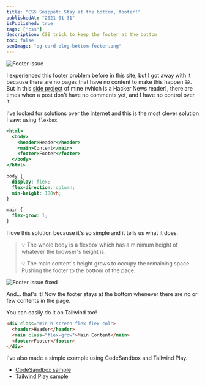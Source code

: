 ```yaml
---
title: "CSS Snippet: Stay at the bottom, footer!"
publishedAt: "2021-01-31"
isPublished: true
tags: ["css"]
description: CSS trick to keep the footer at the bottom
toc: false
seoImage: "og-card-blog-bottom-footer.png"
---
```


![Footer issue](/images/blog/footer-gap.png)

I experienced this footer problem before in this site, but I got away with it because there are no pages that have no content to make this happen 😆. But in this [side project](https://hn.jeffjadulco.com) of mine (which is a Hacker News reader), there are times when a post don't have no comments yet, and I have no control over it.

I've looked for solutions over the internet and this is the most clever solution I saw: using `flexbox`.

```jsx
<html>
  <body>
    <header>Header</header>
    <main>Content</main>
    <footer>Footer</footer>
  </body>
</html>
```

```css
body {
  display: flex;
  flex-direction: column;
  min-height: 100vh;
}

main {
  flex-grow: 1;
}
```

I love this solution because it's so simple and it tells us what it does.

> 💡 The whole body is a flexbox which has a minimum height of whatever the browser's height is.
>
> 💡 The main content's height grows to occupy the remaining space. Pushing the footer to the bottom of the page.

![Footer issue fixed](/images/blog/footer-fixed.png)

And... that's it! Now the footer stays at the bottom whenever there are no or few contents in the page.

You can easily do it on Tailwind too!

```html
<div class="min-h-screen flex flex-col">
  <header>Header</header>
  <main class="flex-grow">Main Content</main>
  <footer>Footer</footer>
</div>
```

I've also made a simple example using CodeSandbox and Tailwind Play.

- [CodeSandbox sample](https://codesandbox.io/s/hopeful-lichterman-g8dkb?file=/index.html)
- [Tailwind Play sample](https://play.tailwindcss.com/pymHJ6XIPU)
